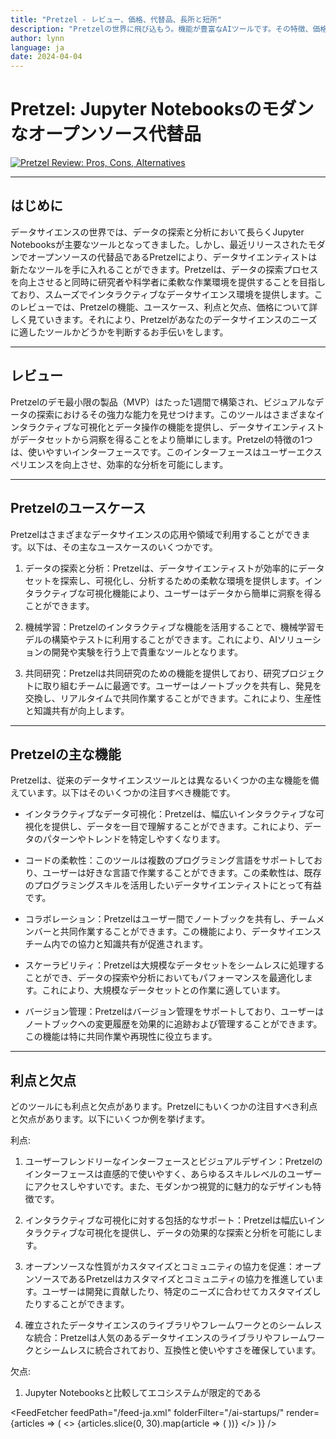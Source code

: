 ```yaml
---
title: "Pretzel - レビュー、価格、代替品、長所と短所"
description: "Pretzelの世界に飛び込もう。機能が豊富なAIツールです。その特徴、価格、そしてどのようにインパクトを与えているかを学びましょう。見逃さないでください！"
author: lynn
language: ja
date: 2024-04-04
---
```

        
# Pretzel: Jupyter Notebooksのモダンなオープンソース代替品


<BlogHeader />


[![Pretzel Review: Pros, Cons, Alternatives](/ai-startups/pretzel.png)](https://withpretzel.com/)



---

## はじめに

データサイエンスの世界では、データの探索と分析において長らくJupyter Notebooksが主要なツールとなってきました。しかし、最近リリースされたモダンでオープンソースの代替品であるPretzelにより、データサイエンティストは新たなツールを手に入れることができます。Pretzelは、データの探索プロセスを向上させると同時に研究者や科学者に柔軟な作業環境を提供することを目指しており、スムーズでインタラクティブなデータサイエンス環境を提供します。このレビューでは、Pretzelの機能、ユースケース、利点と欠点、価格について詳しく見ていきます。それにより、Pretzelがあなたのデータサイエンスのニーズに適したツールかどうかを判断するお手伝いをします。

---

## レビュー

Pretzelのデモ最小限の製品（MVP）はたった1週間で構築され、ビジュアルなデータの探索におけるその強力な能力を見せつけます。このツールはさまざまなインタラクティブな可視化とデータ操作の機能を提供し、データサイエンティストがデータセットから洞察を得ることをより簡単にします。Pretzelの特徴の1つは、使いやすいインターフェースです。このインターフェースはユーザーエクスペリエンスを向上させ、効率的な分析を可能にします。

---

## Pretzelのユースケース

Pretzelはさまざまなデータサイエンスの応用や領域で利用することができます。以下は、その主なユースケースのいくつかです。

1. データの探索と分析：Pretzelは、データサイエンティストが効率的にデータセットを探索し、可視化し、分析するための柔軟な環境を提供します。インタラクティブな可視化機能により、ユーザーはデータから簡単に洞察を得ることができます。

2. 機械学習：Pretzelのインタラクティブな機能を活用することで、機械学習モデルの構築やテストに利用することができます。これにより、AIソリューションの開発や実験を行う上で貴重なツールとなります。

3. 共同研究：Pretzelは共同研究のための機能を提供しており、研究プロジェクトに取り組むチームに最適です。ユーザーはノートブックを共有し、発見を交換し、リアルタイムで共同作業することができます。これにより、生産性と知識共有が向上します。

---

## Pretzelの主な機能

Pretzelは、従来のデータサイエンスツールとは異なるいくつかの主な機能を備えています。以下はそのいくつかの注目すべき機能です。

- インタラクティブなデータ可視化：Pretzelは、幅広いインタラクティブな可視化を提供し、データを一目で理解することができます。これにより、データのパターンやトレンドを特定しやすくなります。

- コードの柔軟性：このツールは複数のプログラミング言語をサポートしており、ユーザーは好きな言語で作業することができます。この柔軟性は、既存のプログラミングスキルを活用したいデータサイエンティストにとって有益です。

- コラボレーション：Pretzelはユーザー間でノートブックを共有し、チームメンバーと共同作業することができます。この機能により、データサイエンスチーム内での協力と知識共有が促進されます。

- スケーラビリティ：Pretzelは大規模なデータセットをシームレスに処理することができ、データの探索や分析においてもパフォーマンスを最適化します。これにより、大規模なデータセットとの作業に適しています。

- バージョン管理：Pretzelはバージョン管理をサポートしており、ユーザーはノートブックへの変更履歴を効果的に追跡および管理することができます。この機能は特に共同作業や再現性に役立ちます。

---

## 利点と欠点

どのツールにも利点と欠点があります。Pretzelにもいくつかの注目すべき利点と欠点があります。以下にいくつか例を挙げます。

利点:
1. ユーザーフレンドリーなインターフェースとビジュアルデザイン：Pretzelのインターフェースは直感的で使いやすく、あらゆるスキルレベルのユーザーにアクセスしやすいです。また、モダンかつ視覚的に魅力的なデザインも特徴です。

2. インタラクティブな可視化に対する包括的なサポート：Pretzelは幅広いインタラクティブな可視化を提供し、データの効果的な探索と分析を可能にします。

3. オープンソースな性質がカスタマイズとコミュニティの協力を促進：オープンソースであるPretzelはカスタマイズとコミュニティの協力を推進しています。ユーザーは開発に貢献したり、特定のニーズに合わせてカスタマイズしたりすることができます。

4. 確立されたデータサイエンスのライブラリやフレームワークとのシームレスな統合：Pretzelは人気のあるデータサイエンスのライブラリやフレームワークとシームレスに統合されており、互換性と使いやすさを確保しています。

欠点:
1. Jupyter Notebooksと比較してエコシステムが限定的である


<AdComponent />


<FeedFetcher feedPath="/feed-ja.xml" folderFilter="/ai-startups/" render={articles => (
    <>
        <Cards>
            {articles.slice(0, 30).map(article => (
                <Card key={article.link} title={article.title} href={article.link} />
            ))}
        </Cards>
    </>
)} />


